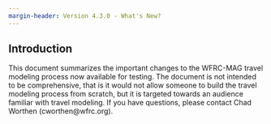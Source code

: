 ```yaml
---
margin-header: Version 4.3.0 - What's New?
---
```


## Introduction
This document summarizes the important changes to the WFRC-MAG travel modeling process now available for testing.  The document is not intended to be comprehensive, that is it would not allow someone to build the travel modeling process from scratch, but it is targeted towards an audience familiar with travel modeling.  If you have questions, please contact Chad Worthen (cworthen@wfrc.org).

